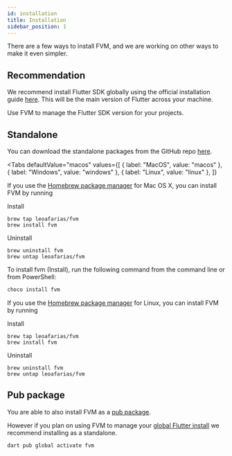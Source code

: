```yaml
---
id: installation
title: Installation
sidebar_position: 1
---
```



There are a few ways to install FVM, and we are working on other ways to make it even simpler.

## Recommendation

We recommend install Flutter SDK globally using the official installation guide [here](https://docs.flutter.dev/get-started/install). This will be the main version of Flutter across your machine.

Use FVM to manage the Flutter SDK version for your projects.

## Standalone 

You can download the standalone packages from the GitHub repo [here](https://github.com/leoafarias/fvm/releases).

<Tabs
  defaultValue="macos"
  values={[
    { label: "MacOS", value: "macos" },
    { label: "Windows", value: "windows" },
    { label: "Linux", value: "linux" },
  ]}
>
  <TabItem value="macos">

If you use the [Homebrew package manager](https://brew.sh) for Mac OS X, you can install FVM by running

Install

```
brew tap leoafarias/fvm
brew install fvm
```

Uninstall

```
brew uninstall fvm
brew untap leoafarias/fvm
```

  </TabItem>
  <TabItem value="windows">

To install fvm (Install), run the following command from the command line or from PowerShell:

```bash
choco install fvm
```

  </TabItem>

  <TabItem value="linux">

If you use the [Homebrew package manager](https://brew.sh) for Linux, you can install FVM by running

Install

```
brew tap leoafarias/fvm
brew install fvm
```

Uninstall

```
brew uninstall fvm
brew untap leoafarias/fvm
```

</TabItem>
</Tabs>


## Pub package

You are able to also install FVM as a [pub package](https://pub.dev/packages/fvm). 

However if you plan on using FVM to manage your [global Flutter install](/docs/guides/global_version) we recommend installing as a standalone.

```bash
dart pub global activate fvm
```

